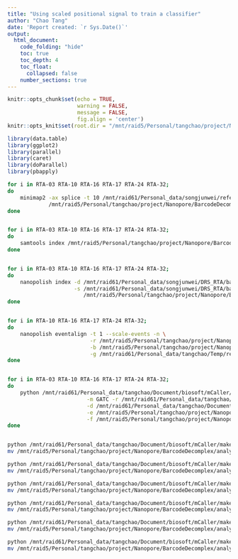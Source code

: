 ```yaml
---
title: "Using scaled positional signal to train a classifier"
author: "Chao Tang"
date: 'Report created: `r Sys.Date()`'
output: 
  html_document: 
    code_folding: "hide"
    toc: true
    toc_depth: 4
    toc_float: 
      collapsed: false
    number_sections: true
---
```


```r
knitr::opts_chunk$set(echo = TRUE, 
                      warning = FALSE, 
                      message = FALSE, 
                      fig.align = 'center')
knitr::opts_knit$set(root.dir = "/mnt/raid5/Personal/tangchao/project/Nanopore/BarcodeDecomplex")
```

```r
library(data.table)
library(ggplot2)
library(parallel)
library(caret)
library(doParallel)
library(pbapply)
```

```bash
for i in RTA-03 RTA-10 RTA-16 RTA-17 RTA-24 RTA-32;
do 
    minimap2 -ax splice -t 10 /mnt/raid61/Personal_data/songjunwei/reference/plasmoDB/fa/PlasmoDB-53_PbergheiANKA_Genome.fasta \
             /mnt/raid5/Personal/tangchao/project/Nanopore/BarcodeDecomplex/analysis/08.m6A/01.Plasmodium/20211025/02.SplitFastq/$i.fastq | samtools sort -@ 4 | samtools view -b > /mnt/raid5/Personal/tangchao/project/Nanopore/BarcodeDecomplex/analysis/08.m6A/01.Plasmodium/20211025/02.SplitFastq/$i.bam
done


for i in RTA-03 RTA-10 RTA-16 RTA-17 RTA-24 RTA-32;
do 
    samtools index /mnt/raid5/Personal/tangchao/project/Nanopore/BarcodeDecomplex/analysis/08.m6A/01.Plasmodium/20211025/02.SplitFastq/$i.bam
done


for i in RTA-03 RTA-10 RTA-16 RTA-17 RTA-24 RTA-32;
do 
    nanopolish index -d /mnt/raid61/Personal_data/songjunwei/DRS_RTA/batch4_f5_fq/20211022_1301_MN26652_FAQ89815_36b5e210/fast5_pass \
                     -s /mnt/raid61/Personal_data/songjunwei/DRS_RTA/batch4_f5_fq/hac_fastq/sequencing_summary.txt \
                        /mnt/raid5/Personal/tangchao/project/Nanopore/BarcodeDecomplex/analysis/08.m6A/01.Plasmodium/20211025/02.SplitFastq/$i.fastq
done


for i in RTA-10 RTA-16 RTA-17 RTA-24 RTA-32;
do 
    nanopolish eventalign -t 1 --scale-events -n \
                          -r /mnt/raid5/Personal/tangchao/project/Nanopore/BarcodeDecomplex/analysis/08.m6A/01.Plasmodium/20211025/02.SplitFastq/$i.fastq \
                          -b /mnt/raid5/Personal/tangchao/project/Nanopore/BarcodeDecomplex/analysis/08.m6A/01.Plasmodium/20211025/02.SplitFastq/$i.bam \
                          -g /mnt/raid61/Personal_data/tangchao/Temp/reference/PlasmoDB-53_PbergheiANKA_Genome.fasta > /mnt/raid5/Personal/tangchao/project/Nanopore/BarcodeDecomplex/analysis/08.m6A/01.Plasmodium/20211025/02.SplitFastq/$i.eventalign.tsv
done


for i in RTA-03 RTA-10 RTA-16 RTA-17 RTA-24 RTA-32;
do 
    python /mnt/raid61/Personal_data/tangchao/Document/biosoft/mCaller/mCaller.py \
                         -m GATC -r /mnt/raid61/Personal_data/tangchao/Temp/reference/PlasmoDB-53_PbergheiANKA_Genome.fasta \
                         -d /mnt/raid61/Personal_data/tangchao/Document/biosoft/mCaller/r95_twobase_model_NN_6_m6A.pkl \
                         -e /mnt/raid5/Personal/tangchao/project/Nanopore/BarcodeDecomplex/analysis/08.m6A/01.Plasmodium/20211025/02.SplitFastq/$i.eventalign.tsv \
                         -f /mnt/raid5/Personal/tangchao/project/Nanopore/BarcodeDecomplex/analysis/08.m6A/01.Plasmodium/20211025/02.SplitFastq/$i.fastq -b A 
done


python /mnt/raid61/Personal_data/tangchao/Document/biosoft/mCaller/make_bed.py -f /mnt/raid5/Personal/tangchao/project/Nanopore/BarcodeDecomplex/analysis/08.m6A/01.Plasmodium/20211025/02.SplitFastq/RTA-03.eventalign.diffs.6 -d 3 -t 0
mv /mnt/raid5/Personal/tangchao/project/Nanopore/BarcodeDecomplex/analysis/08.m6A/01.Plasmodium/20211025/02.methylation.summary.bed RTA-03.methylation.summary.bed

python /mnt/raid61/Personal_data/tangchao/Document/biosoft/mCaller/make_bed.py -f /mnt/raid5/Personal/tangchao/project/Nanopore/BarcodeDecomplex/analysis/08.m6A/01.Plasmodium/20211025/02.SplitFastq/RTA-10.eventalign.diffs.6 -d 3 -t 0
mv /mnt/raid5/Personal/tangchao/project/Nanopore/BarcodeDecomplex/analysis/08.m6A/01.Plasmodium/20211025/02.methylation.summary.bed RTA-10.methylation.summary.bed

python /mnt/raid61/Personal_data/tangchao/Document/biosoft/mCaller/make_bed.py -f /mnt/raid5/Personal/tangchao/project/Nanopore/BarcodeDecomplex/analysis/08.m6A/01.Plasmodium/20211025/02.SplitFastq/RTA-16.eventalign.diffs.6 -d 3 -t 0
mv /mnt/raid5/Personal/tangchao/project/Nanopore/BarcodeDecomplex/analysis/08.m6A/01.Plasmodium/20211025/02.methylation.summary.bed RTA-16.methylation.summary.bed

python /mnt/raid61/Personal_data/tangchao/Document/biosoft/mCaller/make_bed.py -f /mnt/raid5/Personal/tangchao/project/Nanopore/BarcodeDecomplex/analysis/08.m6A/01.Plasmodium/20211025/02.SplitFastq/RTA-17.eventalign.diffs.6 -d 3 -t 0
mv /mnt/raid5/Personal/tangchao/project/Nanopore/BarcodeDecomplex/analysis/08.m6A/01.Plasmodium/20211025/02.methylation.summary.bed RTA-17.methylation.summary.bed

python /mnt/raid61/Personal_data/tangchao/Document/biosoft/mCaller/make_bed.py -f /mnt/raid5/Personal/tangchao/project/Nanopore/BarcodeDecomplex/analysis/08.m6A/01.Plasmodium/20211025/02.SplitFastq/RTA-24.eventalign.diffs.6 -d 3 -t 0
mv /mnt/raid5/Personal/tangchao/project/Nanopore/BarcodeDecomplex/analysis/08.m6A/01.Plasmodium/20211025/02.methylation.summary.bed RTA-24.methylation.summary.bed

python /mnt/raid61/Personal_data/tangchao/Document/biosoft/mCaller/make_bed.py -f /mnt/raid5/Personal/tangchao/project/Nanopore/BarcodeDecomplex/analysis/08.m6A/01.Plasmodium/20211025/02.SplitFastq/RTA-32.eventalign.diffs.6 -d 3 -t 0
mv /mnt/raid5/Personal/tangchao/project/Nanopore/BarcodeDecomplex/analysis/08.m6A/01.Plasmodium/20211025/02.methylation.summary.bed RTA-32.methylation.summary.bed
```

